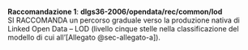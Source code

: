 ::: {#racc-1 .callout-note appearance="simple" icon=false .raccomandazione}
[**Raccomandazione 1**]{.testo-blu}: **dlgs36-2006/opendata/rec/common/lod**<br>
SI RACCOMANDA un percorso graduale verso la produzione nativa di Linked Open Data – LOD (livello cinque stelle nella classificazione del modello di cui all'[Allegato @sec-allegato-a]).
:::
